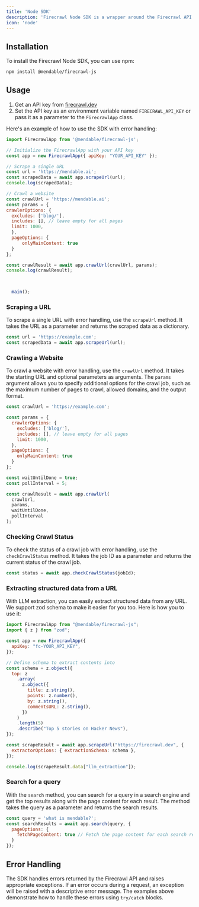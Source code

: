 ```yaml
---
title: 'Node SDK'
description: 'Firecrawl Node SDK is a wrapper around the Firecrawl API to help you easily turn websites into markdown.'
icon: 'node'
---
```


## Installation

To install the Firecrawl Node SDK, you can use npm:

```bash
npm install @mendable/firecrawl-js
```

## Usage

1. Get an API key from [firecrawl.dev](https://firecrawl.dev)
2. Set the API key as an environment variable named `FIRECRAWL_API_KEY` or pass it as a parameter to the `FirecrawlApp` class.


Here's an example of how to use the SDK with error handling:

```js
import FirecrawlApp from '@mendable/firecrawl-js';

// Initialize the FirecrawlApp with your API key
const app = new FirecrawlApp({ apiKey: "YOUR_API_KEY" });

// Scrape a single URL
const url = 'https://mendable.ai';
const scrapedData = await app.scrapeUrl(url);
console.log(scrapedData);

// Crawl a website
const crawlUrl = 'https://mendable.ai';
const params = {
crawlerOptions: {
  excludes: ['blog/'],
  includes: [], // leave empty for all pages 
  limit: 1000,
  },
  pageOptions: {
      onlyMainContent: true
  }
};

const crawlResult = await app.crawlUrl(crawlUrl, params);
console.log(crawlResult);

   

  main();
```

### Scraping a URL

To scrape a single URL with error handling, use the `scrapeUrl` method. It takes the URL as a parameter and returns the scraped data as a dictionary.

```js
const url = 'https://example.com';
const scrapedData = await app.scrapeUrl(url);
```


### Crawling a Website

To crawl a website with error handling, use the `crawlUrl` method. It takes the starting URL and optional parameters as arguments. The `params` argument allows you to specify additional options for the crawl job, such as the maximum number of pages to crawl, allowed domains, and the output format.

```js
const crawlUrl = 'https://example.com';

const params = {
  crawlerOptions: {
    excludes: ['blog/'],
    includes: [], // leave empty for all pages
    limit: 1000,
  },
  pageOptions: {
    onlyMainContent: true
  }
};

const waitUntilDone = true;
const pollInterval = 5;

const crawlResult = await app.crawlUrl(
  crawlUrl,
  params,
  waitUntilDone,
  pollInterval
);
```


### Checking Crawl Status

To check the status of a crawl job with error handling, use the `checkCrawlStatus` method. It takes the job ID as a parameter and returns the current status of the crawl job.

```js
const status = await app.checkCrawlStatus(jobId);
```

### Extracting structured data from a URL

With LLM extraction, you can easily extract structured data from any URL. We support zod schema to make it easier for you too. Here is how you to use it:
 
```js
import FirecrawlApp from "@mendable/firecrawl-js";
import { z } from "zod";

const app = new FirecrawlApp({
  apiKey: "fc-YOUR_API_KEY",
});

// Define schema to extract contents into
const schema = z.object({
  top: z
    .array(
      z.object({
        title: z.string(),
        points: z.number(),
        by: z.string(),
        commentsURL: z.string(),
      })
    )
    .length(5)
    .describe("Top 5 stories on Hacker News"),
});

const scrapeResult = await app.scrapeUrl("https://firecrawl.dev", {
  extractorOptions: { extractionSchema: schema },
});

console.log(scrapeResult.data["llm_extraction"]);
```

### Search for a query

With the `search` method, you can search for a query in a search engine and get the top results along with the page content for each result. The method takes the query as a parameter and returns the search results.

```js
const query = 'what is mendable?';
const searchResults = await app.search(query, {
  pageOptions: {
    fetchPageContent: true // Fetch the page content for each search result
  }
});
```


## Error Handling

The SDK handles errors returned by the Firecrawl API and raises appropriate exceptions. If an error occurs during a request, an exception will be raised with a descriptive error message. The examples above demonstrate how to handle these errors using `try/catch` blocks.